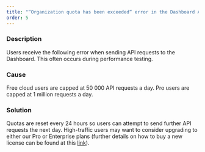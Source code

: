 ```yaml
---
title: "“Organization quota has been exceeded“ error in the Dashboard API"
order: 5
---
```


### Description

Users receive the following error when sending API requests to the Dashboard. This often occurs during performance testing.

### Cause

Free cloud users are capped at 50 000 API requests a day. Pro users are capped at 1 million requests a day.

### Solution

Quotas are reset every 24 hours so users can attempt to send further API requests the next day. High-traffic users may want to consider upgrading to either our Pro or Enterprise plans (further details on how to buy a new license can be found at this [link][1]).

 [1]: https://tyk.io/pricing/compare-api-management-platforms/